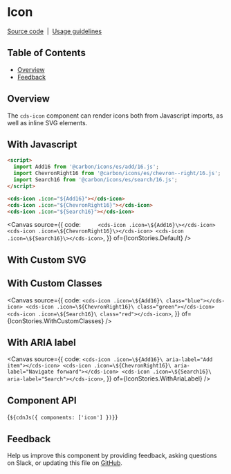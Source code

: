 
<Meta of={IconStories} />

# Icon

[Source code](https://github.com/carbon-design-system/carbon/tree/main/packages/web-components/src/components/icon)
&nbsp;|&nbsp;
[Usage guidelines](https://carbondesignsystem.com/elements/icons/usage/)

## Table of Contents

- [Overview](#overview)
- [Feedback](#feedback)

## Overview

The `cds-icon` component can render icons both from Javascript imports, as well
as inline SVG elements.

## With Javascript

```html
<script>
  import Add16 from '@carbon/icons/es/add/16.js';
  import ChevronRight16 from '@carbon/icons/es/chevron--right/16.js';
  import Search16 from '@carbon/icons/es/search/16.js';
</script>

<cds-icon .icon="${Add16}"></cds-icon>
<cds-icon .icon="${ChevronRight16}"></cds-icon>
<cds-icon .icon="${Search16}"></cds-icon>
```

<Canvas
  source={{
    code: `    
    <cds-icon .icon=\${Add16}\></cds-icon>
    <cds-icon .icon=\${ChevronRight16}\></cds-icon>
    <cds-icon .icon=\${Search16}\></cds-icon>`,
  }}
  of={IconStories.Default}
/>

## With Custom SVG

<Canvas of={IconStories.WithCustomSVG} />

## With Custom Classes

<Canvas
  source={{
    code: `<cds-icon .icon=\${Add16}\ class="blue"></cds-icon>
    <cds-icon .icon=\${ChevronRight16}\ class="green"></cds-icon>
    <cds-icon .icon=\${Search16}\ class="red"></cds-icon>`,
  }}
  of={IconStories.WithCustomClasses}
/>

## With ARIA label

<Canvas
  source={{
    code: `<cds-icon .icon=\${Add16}\ aria-label="Add item"></cds-icon>
    <cds-icon .icon=\${ChevronRight16}\ aria-label="Navigate forward"></cds-icon>
    <cds-icon .icon=\${Search16}\ aria-label="Search"></cds-icon>`,
  }}
  of={IconStories.WithAriaLabel}
/>

## Component API

<ArgTypes of="cds-icon" />

<Markdown>{`${cdnJs({ components: ['icon'] })}`}</Markdown>

## Feedback

Help us improve this component by providing feedback, asking questions on Slack,
or updating this file on
[GitHub](https://github.com/carbon-design-system/carbon/tree/main/packages/web-components/src/components/icons/icons.mdx).
